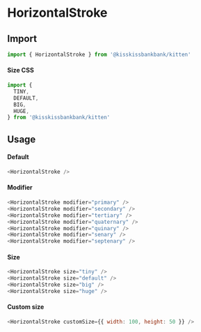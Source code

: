 
<Meta title="Layout/HorizontalStroke" component={HorizontalStroke} />

# HorizontalStroke

<Canvas>
  <Story name="Example" story={stories.Default} />
</Canvas>

## Import

```js
import { HorizontalStroke } from '@kisskissbankbank/kitten'
```

#### Size CSS

```js
import {
  TINY,
  DEFAULT,
  BIG,
  HUGE,
} from '@kisskissbankbank/kitten'
```

## Usage

#### Default

```js
<HorizontalStroke />
```

#### Modifier

```js
<HorizontalStroke modifier="primary" />
<HorizontalStroke modifier="secondary" />
<HorizontalStroke modifier="tertiary" />
<HorizontalStroke modifier="quaternary" />
<HorizontalStroke modifier="quinary" />
<HorizontalStroke modifier="senary" />
<HorizontalStroke modifier="septenary" />
```

#### Size

```js
<HorizontalStroke size="tiny" />
<HorizontalStroke size="default" />
<HorizontalStroke size="big" />
<HorizontalStroke size="huge" />
```

#### Custom size

```js
<HorizontalStroke customSize={{ width: 100, height: 50 }} />
```

